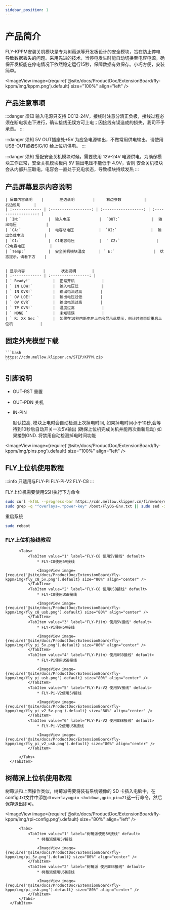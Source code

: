 ```yaml
---
sidebar_position: 1
---
```




# 产品简介

  FLY-KPPM安装关机模块是专为树莓派等开发板设计的安全模块，旨在防止停电导致数据丢失的问题。采用先进的技术，当停电发生时能自动切换至电容电源，确保开发板能在停电情况下依然稳定运行15秒，保障数据有效保存。小巧方便，安装简单。

  <ImageView image={require('@site/docs/ProductDoc/ExtensionBoard/fly-kppm/img/kppm.png').default} size="100%" align="left" />


## 产品注意事项

  :::danger 须知
  输入电源只支持 DC12-24V，接线时注意分清正负极，接线过程必须在断电状态下进行，确认接线无误方可上电；因接线有误造成的损失，我司不予承责。
  :::

  :::danger 须知
  5V OUT插座处+5V 为应急电源输出，不做常用供电输出，请使用 USB-OUT或者SIG/IO 给上位机供电。
  :::

  :::danger 须知
  搭配安全关机模块时候，需要使用 12V-24V 电源供电，为确保模块工作正常，安全关机模块板内 5V 输出电压不能低于 4.9V，否则 安全关机模块 会从内部升压取电，电容会一直处于充电状态，导致模块持续发热
  :::


## 产品屏幕显示内容说明


    | 屏幕内容说明    |       左边说明        |     右边参数          |        右边说明      |
    | :------------- | :------------------: | :------------------: | :------------------: |
    | `IN:`            |  输入电压             |  `OUT:`              |  输出电压             |
    | `CA:`            |  电容总电压           |  `OI:`               |  输出负载电流         |
    | `C1:`            |  C1电容电压           |  ` C2:`                |  C2电容电压           | 
    | `Temp:`          |  安全关机模块温度      | ` E:`                 |  状态提示，请看下方    | 


    | 显示内容        |       状态说明       |
    | :------------- | :-----------------: | 
    | ` Ready!`          |  正常开机            |
    | ` IN LOW!`         |  输入电压低          |
    | ` IN OVR!`         |  输出电流过高        |
    | ` OV LOE!`         |  输出电压过低        |
    | ` OV OVR`          |  输出电流过高        |
    | ` TP OVR!`         |  温度过高            |
    | ` NONE `           |  未知错误            |
    | ` R: XX Sec `      |  如果在10秒内断电在上电会显示此提示，倒计时结束后重启上位机            |

## 固定外壳模型下载

    ```bash
    https://cdn.mellow.klipper.cn/STEP/KPPM.zip
    ```

## 引脚说明

  * OUT-RST 重置
  * OUT-PDN 关机

  * IN-PIN 

    默认拉高, 模块上电时会自动检测上次掉电时间, 
  如果掉电时间小于10秒,会等待到10秒后自动开关一次5V输出 (确保上位机完成关机并能再次重新启动)
  如果接到GND. 将禁用自动检测掉电时间功能

  <ImageView image={require('@site/docs/ProductDoc/ExtensionBoard/fly-kppm/img/pins.png').default} size="100%" align="left" />

## FLY上位机使用教程

  :::info
  只适用与FLY-Pi FLY-Pi-V2 FLY-C8
  :::

  FLY上位机需要使用SSH执行下方命令

  ```bash
  sudo curl -kfSL --progress-bar https://cdn.mellow.klipper.cn/firmware/sun50i-h5-power-key.dtbo -o /boot/dtb/allwinner/overlay/sun50i-h5-power-key.dtbo
  sudo grep -q "^overlays=.*power-key" /boot/FlyOS-Env.txt || sudo sed -i '/^overlays=/ s/$/ power-key/' /boot/FlyOS-Env.txt
  ```

  重启系统

  ```bash
  sudo reboot
  ```
  
### FLY上位机接线教程

  <Tabs>
      <TabItem value="serial" label="FLY上位机接线教程" default>

          <Tabs>
              <TabItem value="1" label="FLY-C8 使用5V接线" default>
                  * FLY-C8使用5V接线

                  <ImageView image={require('@site/docs/ProductDoc/ExtensionBoard/fly-kppm/img/fly_c8_5v.png').default} size="80%" align="center" />
              </TabItem>
              <TabItem value="2" label="FLY-C8 使用USB接线" default>
                  * FLY-C8使用USB接线

                  <ImageView image={require('@site/docs/ProductDoc/ExtensionBoard/fly-kppm/img/fly_c8_usb.png').default} size="80%" align="center" />
              </TabItem>
              <TabItem value="3" label="FLY-Pi(π) 使用5V接线" default>
                  * FLY-Pi使用5V接线

                  <ImageView image={require('@site/docs/ProductDoc/ExtensionBoard/fly-kppm/img/fly_pi_5v.png').default} size="80%" align="center" />
              </TabItem>
              <TabItem value="4" label="FLY-Pi(π) 使用USB接线" default>
                  * FLY-Pi使用USB接线

                  <ImageView image={require('@site/docs/ProductDoc/ExtensionBoard/fly-kppm/img/fly_pi_usb.png').default} size="80%" align="center" />
              </TabItem>
              <TabItem value="5" label="FLY-Pi-V2 使用5V接线" default>
                  * FLY-Pi-V2使用5V接线

                  <ImageView image={require('@site/docs/ProductDoc/ExtensionBoard/fly-kppm/img/fly_pi_v2_5v.png').default} size="80%" align="center" />
              </TabItem>
              <TabItem value="6" label="FLY-Pi-V2 使用USB接线" default>
                  * FLY-Pi-V2使用USB接线

                  <ImageView image={require('@site/docs/ProductDoc/ExtensionBoard/fly-kppm/img/fly_pi_v2_usb.png').default} size="80%" align="center" />
              </TabItem>
            
          </Tabs>
      </TabItem>
  </Tabs>

## 树莓派上位机使用教程

  树莓派和上面操作类似，树莓派需要将装有系统镜像的 SD 卡插入电脑中，在config.txt文件中添加`dtoverlay=gpio-shutdown,gpio_pin=21`这一行命令，然后保存退出即可。

  <ImageView image={require('@site/docs/ProductDoc/ExtensionBoard/fly-kppm/img/rpi-config.png').default} size="80%" align="left" />

  

  <Tabs>
      <TabItem value="serial" label="树莓派上位机接线教程" default>

          <Tabs>
              <TabItem value="1" label="树莓派使用5V接线" default>
                  * 树莓派使用5V接线

                  <ImageView image={require('@site/docs/ProductDoc/ExtensionBoard/fly-kppm/img/pi_5v.png').default} size="80%" align="center" />
              </TabItem>
              <TabItem value="2" label="树莓派 使用USB接线" default>
                  * 树莓派使用USB接线

                  <ImageView image={require('@site/docs/ProductDoc/ExtensionBoard/fly-kppm/img/pi_usb.png').default} size="80%" align="center" />
              </TabItem>
          </Tabs>
      </TabItem>
  </Tabs>